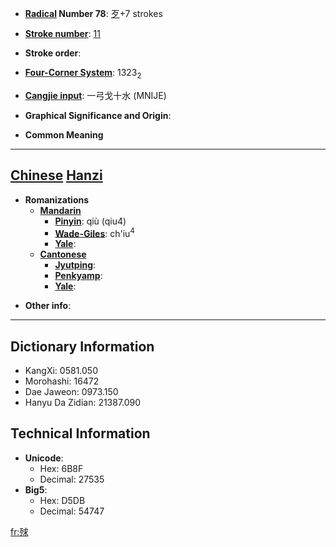 * '''[[Wiktionary:Chinese radical index| Radical]] Number 78''': [[Wiktionary:Chinese radical index 歹|歹]]+7 strokes

* '''[[Wiktionary:Chinese total strokes index|Stroke number]]''': [[Wiktionary:Chinese total strokes index 11|11]]

* '''Stroke order''': 

* '''[[Wiktionary:Chinese four corner index|Four-Corner System]]''': 1323<sub>2</sub>

* '''[[Wiktionary:Chinese Cangjie index|Cangjie input]]''': 一弓戈十水 (MNIJE)

* '''Graphical Significance and Origin''': 

* '''Common Meaning'''

----

== [[Chinese]] [[Hanzi]] ==

* '''Romanizations'''
** '''[[Mandarin]]'''
*** '''[[Pinyin]]''': qiù (qiu4)
*** '''[[Wade-Giles]]''': ch'iu<sup>4</sup>
*** '''[[Yale]]''': 
** '''[[Cantonese]]'''
*** '''[[Jyutping]]''':
*** '''[[Penkyamp]]''': 
*** '''[[Yale]]''': 

* '''Other info''': 

----

== Dictionary Information ==

* KangXi: 0581.050
* Morohashi: 16472
* Dae Jaweon: 0973.150
* Hanyu Da Zidian: 21387.090

== Technical Information ==

* '''Unicode''':
** Hex: 6B8F
** Decimal: 27535
* '''Big5''':
** Hex: D5DB
** Decimal: 54747

[[fr:殏]]